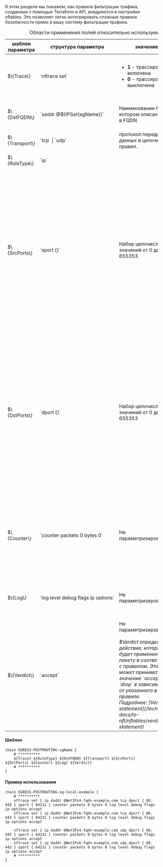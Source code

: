 <div className="paragraph">
  В этом разделе мы покажем, как правила фильтрации трафика, созданные с помощью Terraform и API, внедряются в настройки
  nftables. Это позволяет легко интегрировать сложные правила безопасности прямо в вашу систему фильтрации трафика.
</div>

<div className="scrollable-x">
  <table>
      <caption>Области применения полей относительно используемого протокола</caption>
      <thead>
          <tr>
              <th>шаблон параметра</th>
              <th>структура параметра</th>
              <th>значение</th>
              <th>описание</th>
          </tr>
      </thead>
      <tbody>
          <tr>
              <td>$\{Trace\}</td>
              <td>`nftrace set`</td>
              <td>
                  <ul>
                      <li><b>1</b> - трассировка включена</li>
                      <li><b>0</b> - трассировка выключена</li>
                  </ul>
              </td>
              <td>Трассировка указанного правила (опциональна, можно включить/выключить)</td>
          </tr>
          <tr>
              <td>$\{DstFQDN\}</td>
              <td>
                  <nobr>`saddr @${IPSet(sgName)}`</nobr>
              </td>
              <td>Наименование IPSet в котором описаны сети в FQDN</td>
              <td>Значение типа string, не должно содержать в себе пробелов</td>
          </tr>
          <tr>
              <td>$\{Transport\}</td>
              <td>`tcp` | `udp`</td>
              <td>протокол передачи данных в цепочке правил.</td>
              <td>Одно из двух значений `tcp` | `udp`</td>
          </tr>
          <tr>
              <td>$\{RuleType\}</td>
              <td>`ip`</td>
              <td></td>
              <td>Описывает, что принимает трафик типа ip</td>
          </tr>
          <tr>
              <td>$\{SrcPorts\}</td>
              <td>`sport {}`</td>
              <td>Набор целочисленных значений от 0 до 65535З</td>
              <td className="text-justify">Значения `sport` (source port). Может быть как одно значение, как и множество значений портов. В случае если одно значение у порта то передается значение либо как целочисленное значение либо как название порта. Если передается массив значений портов то они должны быть внутри `{}` перечислены через запятую.</td>
          </tr>
          <tr>
              <td>$\{DstPorts\}</td>
              <td>`dport {}`</td>
              <td>Набор целочисленных значений от 0 до 65535З</td>
              <td className="text-justify">Значения `dport` (destination port). Может быть как одно значение, как и множество значений портов. В случае если одно значение у порта то передается значение либо как целочисленное значение либо как название порта. Если передается массив значений портов то они должны быть внутри `{}` перечислены через запятую.</td>
          </tr>
          <tr>
              <td>$\{Counter\}</td>
              <td>
                  <nobr>`counter packets 0 bytes 0`</nobr>
              </td>
              <td>Не параметризированный</td>
              <td>Счетчик, учитывает количество пройденных пакетов с количеством байтов переданной информации в рамках указанной цепочки правил</td>
          </tr>
          <tr>
              <td>$\{Log\}</td>
              <td>
                  <nobr>`log level debug flags ip options`</nobr>
              </td>
              <td>Не параметризированный</td>
              <td>Логирование указанного правила (опциональна, можно включить/выключить)</td>
          </tr>
          <tr>
              <td>$\{Verdict\}</td>
              <td>`accept`</td>
              <td>
                  <div>Не параметризированный</div>
                  <br />
                  <div className="text-justify">
                      <i>$Verdict определяет действие, которое будет применено к пакету в соответсвии с правилом. Это поле может принимать значение `accept` или `drop` в зависимости от указанного в правиле.</i>
                  </div>
                  <i>Подробнее: [Verdict statement](/tech-docs/to-nft/nftables/verdict-statement)</i>
              </td>
              <td>Вердикт политики по пакетам данных</td>
          </tr>
      </tbody>
  </table>
</div>

#### Шаблон

```hcl
chain EGRESS-POSTROUTING-sgName {
    # **********
    ${Trace} ${RuleType} ${DstFQDN} ${Transport} ${SrcPorts} ${DstPorts} ${Counter} ${Log} ${Verdict}
    # **********
}
```

#### Пример использования

```hcl
chain EGRESS-POSTROUTING-sg-local-example {
    # **********
    nftrace set 1 ip daddr @NetIPv4-fqdn-example.com tcp dport { 80, 443 } sport { 64231 } counter packets 0 bytes 0 log level debug flags ip options accept
    nftrace set 1 ip daddr @NetIPv6-fqdn-example.com tcp dport { 80, 443 } sport { 64231 } counter packets 0 bytes 0 log level debug flags ip options accept

    nftrace set 1 ip daddr @NetIPv4-fqdn-example.com udp dport { 80, 443 } sport { 64231 } counter packets 0 bytes 0 log level debug flags ip options accept
    nftrace set 1 ip daddr @NetIPv6-fqdn-example.com udp dport { 80, 443 } sport { 64231 } counter packets 0 bytes 0 log level debug flags ip options accept
    # **********
}
```

